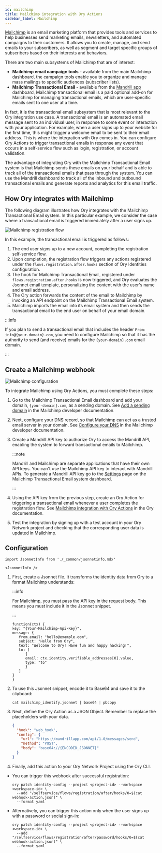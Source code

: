 ```yaml
---
id: mailchimp
title: Mailchimp integration with Ory Actions
sidebar_label: Mailchimp
---
```


[Mailchimp](https://www.mailchimp.com/) is an email marketing platform that provides tools and services to help businesses send
marketing emails, newsletters, and automated campaigns to their customers. It allows you to create, manage, and send emails to
your subscribers, as well as segment and target specific groups of subscribers based on their interests and behaviors.

There are two main subsystems of Mailchimp that are of interest:

- **Mailchimp email campaign tools** - available from the main Mailchimp dashboard, the campaign tools enable you to organize and
  manage mass mailings to specific audiences (subscriber lists).
- **Mailchimp Transactional Email** - available from the [Mandrill app](https://mandrillapp.com/) dashboard, Mailchimp
  transactional email is a paid optional add-on for Mailchimp for managing transactional emails, which are user-specific emails
  sent to one user at a time.

In fact, it is the transactional email subsystem that is most relevant to the Ory integration use case. A transactional email is
an automated email message sent to an individual user, in response to some event or interaction with your application. For
example, when a user signs up to your website for the first time, this might trigger a welcome email to be sent to their email
address. This is where the integration with Ory comes in. You can configure Ory Actions to trigger transactional emails in
response any event that occurs in a self-service flow such as login, registration, or account validation.

The advantage of integrating Ory with the Mailchimp Transactional Email system is that Mailchimp sends these emails on your behalf
and is able to track all of the transactional emails that pass through the system. You can use the Mandrill dashboard to track all
of the inbound and outbound transactional emails and generate reports and analytics for this email traffic.

## How Ory integrates with Mailchimp

The following diagram illustrates how Ory integrates with the Mailchimp Transactional Email system. In this particular example, we
consider the case where a transactional email is triggered immediately after a user signs up.

![Mailchimp registration flow](./_static/mailchimp-reg-flow.svg)

In this example, the transactional email is triggered as follows:

1. The end user signs up to a new account, completing the registration self-service flow.
2. Upon completion, the registration flow triggers any actions registered under the `flows.registration.after.hooks` section of
   Ory Identities configuration.
3. The hook for Mailchimp Transactional Email, registered under `flows.registration.after.hooks` is now triggered, and Ory
   evaluates the Jsonnet email template, personalizing the content with the user's name and email address.
4. The Ory action forwards the content of the email to Mailchimp by invoking an API endpoint on the Mailchimp Transactional Email
   system.
5. Mailchimp imports the email into its email system and then sends the transactional email to the end user on behalf of your
   email domain.

:::info

If you plan to send a transactional email that includes the header `From: info@{your-domain}.com`, you need to configure Mailchimp
so that it has the authority to send (and receive) emails for the `{your-domain}.com` email domain.

:::

## Create a Mailchimp webhook

![Mailchimp configuration](./_static/mailchimp-configuration.svg)

To integrate Mailchimp using Ory Actions, you must complete these steps:

1. Go to the Mailchimp Transactional Email dashboard and add your domain, `{your-domain}.com`, as a sending domain. See
   [Add a sending domain](https://mailchimp.com/developer/transactional/guides/send-first-email/#add-a-sending-domain) in the
   Mailchimp developer documentation.
2. Next, configure your DNS record, so that Mailchimp can act as a trusted email server in your domain. See
   [Configure your DNS](https://mailchimp.com/developer/transactional/guides/send-first-email/#configure-your-dns) in the
   Mailchimp developer documentation.
3. Create a Mandrill API key to authorize Ory to access the Mandrill API, enabling the system to forward transactional emails to
   Mailchimp.

   :::note

   Mandrill and Mailchimp are separate applications that have their own API keys. You can't use the Mailchimp API key to interact
   with Mandrill APIs. To generate a Mandrill API key go to the [Settings](https://mandrillapp.com/settings) page on the Mailchimp
   Transactional Email system dashboard.

   :::

4. Using the API key from the previous step, create an Ory Action for triggering a transactional email whenever a user completes
   the registration flow. See [Mailchimp integration with Ory Actions](https://www.ory.sh/docs/actions/integrations/mailchimp) in
   the Ory documentation.
5. Test the integration by signing up with a test account in your Ory Network project and checking that the corresponding user
   data is updated in Mailchimp.

## Configuration

```mdx-code-block
import JsonnetInfo from './_common/jsonnetinfo.mdx'

<JsonnetInfo />
```

1. First, create a Jsonnet file. It transforms the identity data from Ory to a format Mailchimp understands:

   :::info

   For Mailchimp, you must pass the API key in the request body. This means you must include it in the Jsonnet snippet.

   :::

   ```jsonnet title="./mailchimp_identify.jsonnet"
   function(ctx) {
   key: "{Your-Mailchimp-Api-Key}",
   message: {
      from_email: "hello@example.com",
      subject: "Hello from Ory",
      text: "Welcome to Ory! Have fun and happy hacking!",
      to: [
         {
         email: ctx.identity.verifiable_addresses[0].value,
         type: "to"
         }
      ]
   }
   }
   ```

2. To use this Jsonnet snippet, encode it to Base64 and save it to the clipboard:

   ```shell
   cat mailchimp_identify.jsonnet | base64 | pbcopy
   ```

3. Next, define the Ory Action as a JSON Object. Remember to replace the placeholders with your data.

   ```json title="./webhook-action.json"
   {
     "hook": "web_hook",
     "config": {
       "url": "https://mandrillapp.com/api/1.0/messages/send",
       "method": "POST",
       "body": "base64://{ENCODED_JSONNET}"
     }
   }
   ```

4. Finally, add this action to your Ory Network Project using the Ory CLI.

- You can trigger this webhook after successful registration:

  ```shell
  ory patch identity-config --project <project-id> --workspace <workspace-id> \
    --add "/selfservice/flows/registration/after/hooks/0=$(cat webhook-action.json)" \
    --format yaml
  ```

- Alternatively, you can trigger this action only when the user signs up with a password or social sign-in:

  ```shell
  ory patch identity-config --project <project-id> --workspace <workspace-id> \
    --add "/selfservice/flows/registration/after/password/hooks/0=$(cat webhook-action.json)" \
    --format yaml
  ```
